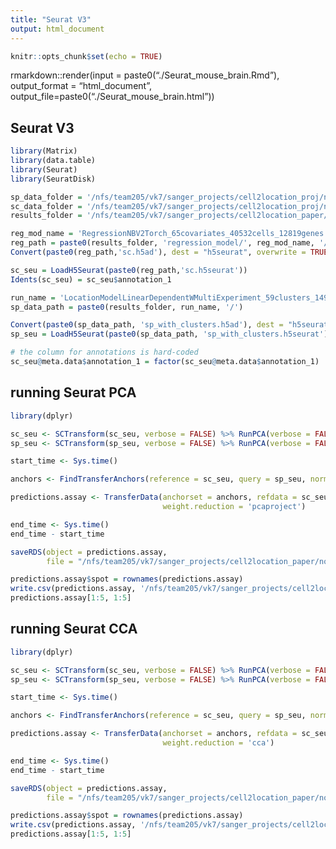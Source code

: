 ```yaml
---
title: "Seurat V3"
output: html_document
---
```


```r
knitr::opts_chunk$set(echo = TRUE)
```

rmarkdown::render(input = paste0("./Seurat_mouse_brain.Rmd"), 
                  output_format = "html_document", 
                  output_file=paste0("./Seurat_mouse_brain.html"))

## Seurat V3

```r
library(Matrix)
library(data.table)
library(Seurat)
library(SeuratDisk)
```

```r
sp_data_folder = '/nfs/team205/vk7/sanger_projects/cell2location_proj/notebooks/data/visium_cortex_trial/'
sc_data_folder = '/nfs/team205/vk7/sanger_projects/cell2location_proj/notebooks/data/mouse_visium_snrna/'
results_folder = '/nfs/team205/vk7/sanger_projects/cell2location_paper/notebooks/selected_results/mouse_visium_snrna/'

reg_mod_name = 'RegressionNBV2Torch_65covariates_40532cells_12819genes'
reg_path = paste0(results_folder, 'regression_model/', reg_mod_name, '/')
Convert(paste0(reg_path,'sc.h5ad'), dest = "h5seurat", overwrite = TRUE)

sc_seu = LoadH5Seurat(paste0(reg_path,'sc.h5seurat'))
Idents(sc_seu) = sc_seu$annotation_1
```
```r
run_name = 'LocationModelLinearDependentWMultiExperiment_59clusters_14968locations_12809genes_n_comb50_mean_var5_inferred_30k'
sp_data_path = paste0(results_folder, run_name, '/')

Convert(paste0(sp_data_path, 'sp_with_clusters.h5ad'), dest = "h5seurat", overwrite = TRUE)
sp_seu = LoadH5Seurat(paste0(sp_data_path, 'sp_with_clusters.h5seurat'))
```

```r
# the column for annotations is hard-coded
sc_seu@meta.data$annotation_1 = factor(sc_seu@meta.data$annotation_1)
```

## running Seurat PCA

```r
library(dplyr)

sc_seu <- SCTransform(sc_seu, verbose = FALSE) %>% RunPCA(verbose = FALSE)
sp_seu <- SCTransform(sp_seu, verbose = FALSE) %>% RunPCA(verbose = FALSE)

start_time <- Sys.time()

anchors <- FindTransferAnchors(reference = sc_seu, query = sp_seu, normalization.method = "SCT")

predictions.assay <- TransferData(anchorset = anchors, refdata = sc_seu$annotation_1,
                                  weight.reduction = 'pcaproject')

end_time <- Sys.time()
end_time - start_time
```

```r
saveRDS(object = predictions.assay,
        file = "/nfs/team205/vk7/sanger_projects/cell2location_paper/notebooks/selected_results/benchmarking/mouse_visium_snrna/seurat_new/results_pca.RDS")

predictions.assay$spot = rownames(predictions.assay)
write.csv(predictions.assay, '/nfs/team205/vk7/sanger_projects/cell2location_paper/notebooks/selected_results/benchmarking/mouse_visium_snrna/seurat_new/results_pca.csv')
predictions.assay[1:5, 1:5]
```

## running Seurat CCA

```r
library(dplyr)

sc_seu <- SCTransform(sc_seu, verbose = FALSE) %>% RunPCA(verbose = FALSE)
sp_seu <- SCTransform(sp_seu, verbose = FALSE) %>% RunPCA(verbose = FALSE)

start_time <- Sys.time()

anchors <- FindTransferAnchors(reference = sc_seu, query = sp_seu, normalization.method = "SCT", reduction='cca')

predictions.assay <- TransferData(anchorset = anchors, refdata = sc_seu$annotation_1,
                                  weight.reduction = 'cca')

end_time <- Sys.time()
end_time - start_time
```

```r
saveRDS(object = predictions.assay,
        file = "/nfs/team205/vk7/sanger_projects/cell2location_paper/notebooks/selected_results/benchmarking/mouse_visium_snrna/seurat_new/results_cca.RDS")

predictions.assay$spot = rownames(predictions.assay)
write.csv(predictions.assay, '/nfs/team205/vk7/sanger_projects/cell2location_paper/notebooks/selected_results/benchmarking/mouse_visium_snrna/seurat_new/results_cca.csv')
predictions.assay[1:5, 1:5]
```
